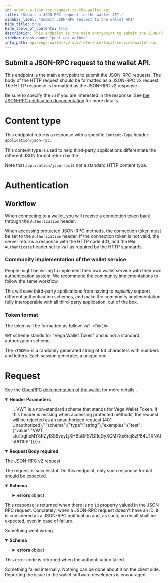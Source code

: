 ```yaml
---
id: submit-a-json-rpc-request-to-the-wallet-api
title: "Submit a JSON-RPC request to the wallet API."
sidebar_label: "Submit JSON-RPC request to the wallet API"
hide_title: true
hide_table_of_contents: true
description: This endpoint is the main entrypoint to submit the JSON-RPC requests.
sidebar_class_name: "post api-method"
info_path: api/vega-wallet/v2-api/reference/local-service/wallet-api
---
```



## Submit a JSON-RPC request to the wallet API.



This endpoint is the main entrypoint to submit the JSON-RPC requests. The body of the HTTP request should be formatted as a JSON-RPC v2 request. The HTTP response is formatted as the JSON-RPC v2 response.

Be sure to specify the `id` if you are interested in the response. See [the JSON-RPC notification documentation](https://www.jsonrpc.org/specification#notification) for more details.

# Content type
This endpoint returns a response with a specific `Content-Type` header: `application/json-rpc`.

This content type is used to help third-party applications differentiate the different JSON format return by the 

Note that `application/json-rpc` is not a standard HTTP content type.

# Authentication

## Workflow
When connecting to a wallet, you will receive a connection token back through the `Authorization` header.

When accessing protected JSON-RPC methods, the connection token must be set to the `Authorization` header. If the connection token is not valid, the server returns a response with the HTTP code 401, and the `WWW-Authenticate` header set to `VWT` as required by the HTTP standards.

### Community implementation of the wallet service
People might be willing to implement their own wallet service with their own authentication system. We recommend the community implementations to follow the same workflow.

This will save third-party applications from having to _explicitly_ support different authentication schemes, and make the community implementation fully interoperable with all third-party application, out of the box.

### Token format


The token will be formatted as follow:
`VWT <TOKEN>`

`VWT` scheme stands for "Vega Wallet Token" and is not a standard authorization scheme.

The `<TOKEN>` is a randomly generated string of 64 characters with numbers and letters. Each session generates a unique one.

# Request
See the [OpenRPC documentation of the wallet](https://docs.vega.xyz) for more details..

<details style={{"marginBottom":"1rem"}} data-collapsed={false} open={true}><summary style={{}}><strong>Header Parameters</strong></summary><div><ul><ParamsItem className={"paramsItem"} param={{"in":"header","name":"Origin","description":"The origin of the request. If this header is missing, the request will be rejected as an unauthorized request (401 Unauthorized).","required":true,"schema":{"type":"string"}}}></ParamsItem><ParamsItem className={"paramsItem"} param={{"in":"header","name":"Authorization","description":"The token used to access the protected methods. The format is `VWT <TOKEN>`. VWT is a non-standard scheme that stands for Vega Wallet Token. If this header is missing when accessing protected methods, the request will be rejected as an unauthorized request (401 Unauthorized).","schema":{"type":"string"},"examples":{"test":{"value":"VWT stuTxgheMY8RZyISS9voyLjXHBaQFS7DRqDyXCM7Xx6rcj8zP84U1XNAIhf8110S"}}}}></ParamsItem></ul></div></details><MimeTabs><TabItem label={"application/json-rpc"} value={"application/json-rpc-schema"}><details style={{}} data-collapsed={false} open={true}><summary style={{"textAlign":"left"}}><strong>Request Body</strong><strong style={{"fontSize":"var(--ifm-code-font-size)","color":"var(--openapi-required)"}}> required</strong></summary><div style={{"textAlign":"left","marginLeft":"1rem"}}><div style={{"marginTop":"1rem","marginBottom":"1rem"}}>

The JSON-RPC v2 request

</div></div><ul style={{"marginLeft":"1rem"}}><SchemaItem collapsible={false} name={"jsonrpc"} required={false} schemaDescription={undefined} schemaName={"string"} qualifierMessage={"**Possible values:** [`2.0`]"} defaultValue={undefined}></SchemaItem><SchemaItem collapsible={false} name={"method"} required={false} schemaDescription={undefined} schemaName={"string"} qualifierMessage={undefined} defaultValue={undefined}></SchemaItem><SchemaItem collapsible={false} name={"params"} required={false} schemaDescription={undefined} schemaName={"object"} qualifierMessage={undefined} defaultValue={undefined}></SchemaItem><SchemaItem collapsible={false} name={"id"} required={false} schemaDescription={"According to the JSON-RPC v2 standard, if the ID is not specified, an empty response should be returned, whatever the state is (success or error). In our implementation, this empty response corresponds to `204 No content`."} schemaName={"string"} qualifierMessage={undefined} defaultValue={undefined}></SchemaItem></ul></details></TabItem></MimeTabs><div><ApiTabs><TabItem label={"200"} value={"200"}><div>

The request is successful. On this endpoint, only such response format should be expected.

</div><div><MimeTabs schemaType={"response"}><TabItem label={"application/json-rpc"} value={"application/json-rpc"}><SchemaTabs><TabItem label={"Schema"} value={"Schema"}><details style={{}} data-collapsed={false} open={true}><summary style={{"textAlign":"left"}}><strong>Schema</strong></summary><div style={{"textAlign":"left","marginLeft":"1rem"}}></div><ul style={{"marginLeft":"1rem"}}><SchemaItem collapsible={false} name={"jsonrpc"} required={false} schemaDescription={undefined} schemaName={"string"} qualifierMessage={"**Possible values:** [`2.0`]"} defaultValue={undefined}></SchemaItem><SchemaItem collapsible={false} name={"result"} required={false} schemaDescription={undefined} schemaName={"object"} qualifierMessage={undefined} defaultValue={undefined}></SchemaItem><SchemaItem collapsible={true} className={"schemaItem"}><details style={{}}><summary style={{}}><strong>errors</strong><span style={{"opacity":"0.6"}}> object</span></summary><div style={{"marginLeft":"1rem"}}><SchemaItem collapsible={false} name={"code"} required={false} schemaDescription={undefined} schemaName={"number"} qualifierMessage={undefined} defaultValue={undefined}></SchemaItem><SchemaItem collapsible={false} name={"message"} required={false} schemaDescription={undefined} schemaName={"string"} qualifierMessage={undefined} defaultValue={undefined}></SchemaItem><SchemaItem collapsible={false} name={"data"} required={false} schemaDescription={undefined} schemaName={"string"} qualifierMessage={undefined} defaultValue={undefined}></SchemaItem></div></details></SchemaItem><SchemaItem collapsible={false} name={"id"} required={false} schemaDescription={undefined} schemaName={"string"} qualifierMessage={undefined} defaultValue={undefined}></SchemaItem></ul></details></TabItem><TabItem label={"Example (from schema)"} value={"Example (from schema)"}><ResponseSamples responseExample={"{\n  \"jsonrpc\": \"2.0\",\n  \"result\": {},\n  \"errors\": {\n    \"code\": 0,\n    \"message\": \"string\",\n    \"data\": \"string\"\n  },\n  \"id\": \"string\"\n}"} language={"json"}></ResponseSamples></TabItem></SchemaTabs></TabItem></MimeTabs></div></TabItem><TabItem label={"204"} value={"204"}><div>

This response is returned when there is no `id` property valued in the JSON-RPC request. Concretely, when a JSON-RPC request doesn't have an ID, it is considered as a JSON-RPC notification and, as such, no result shall be expected, even in case of failure.

</div><div></div></TabItem><TabItem label={"400"} value={"400"}><div>

Something went wrong

</div><div><MimeTabs schemaType={"response"}><TabItem label={"application/json-rpc"} value={"application/json-rpc"}><SchemaTabs><TabItem label={"Schema"} value={"Schema"}><details style={{}} data-collapsed={false} open={true}><summary style={{"textAlign":"left"}}><strong>Schema</strong></summary><div style={{"textAlign":"left","marginLeft":"1rem"}}></div><ul style={{"marginLeft":"1rem"}}><SchemaItem collapsible={false} name={"jsonrpc"} required={false} schemaDescription={undefined} schemaName={"string"} qualifierMessage={"**Possible values:** [`2.0`]"} defaultValue={undefined}></SchemaItem><SchemaItem collapsible={true} className={"schemaItem"}><details style={{}}><summary style={{}}><strong>errors</strong><span style={{"opacity":"0.6"}}> object</span></summary><div style={{"marginLeft":"1rem"}}><SchemaItem collapsible={false} name={"code"} required={false} schemaDescription={undefined} schemaName={"number"} qualifierMessage={undefined} defaultValue={undefined}></SchemaItem><SchemaItem collapsible={false} name={"message"} required={false} schemaDescription={undefined} schemaName={"string"} qualifierMessage={undefined} defaultValue={undefined}></SchemaItem><SchemaItem collapsible={false} name={"data"} required={false} schemaDescription={undefined} schemaName={"string"} qualifierMessage={undefined} defaultValue={undefined}></SchemaItem></div></details></SchemaItem><SchemaItem collapsible={false} name={"id"} required={false} schemaDescription={undefined} schemaName={"string"} qualifierMessage={undefined} defaultValue={undefined}></SchemaItem></ul></details></TabItem><TabItem label={"Example (from schema)"} value={"Example (from schema)"}><ResponseSamples responseExample={"{\n  \"jsonrpc\": \"2.0\",\n  \"errors\": {\n    \"code\": 0,\n    \"message\": \"string\",\n    \"data\": \"string\"\n  },\n  \"id\": \"string\"\n}"} language={"json"}></ResponseSamples></TabItem></SchemaTabs></TabItem></MimeTabs></div></TabItem><TabItem label={"401"} value={"401"}><div>

This error code is returned when the authentication failed.

</div><div></div></TabItem><TabItem label={"500"} value={"500"}><div>

Something failed internally. Nothing can be done about it on the client side. Reporting the issue to the wallet software developers is encouraged.

</div><div></div></TabItem></ApiTabs></div>
